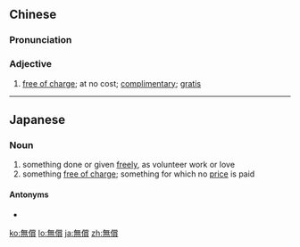 {{also|无偿}}
==Chinese==
{{zh-forms|s=无偿}}

===Pronunciation===
{{zh-pron
|m=wúcháng
|c=mou4 soeng4
|mn=qz,xm:bû-sióng/zz:bû-siáng
|cat=a
}}

===Adjective===
{{zh-adj}}

# [[free of charge]]; at no cost; [[complimentary]]; [[gratis]]

{{zh-cat|Advanced}}

----

==Japanese==
{{ja-kanjitab|む|しょう|yomi=on}}

===Noun===
{{ja-noun|むしょう|hhira=むしやう}}

# something done or given [[free]]ly, as volunteer work or love
# something [[free of charge]]; something for which no [[price]] is paid

====Antonyms====
* {{ja-r|有償|ゆうしょう}}

[[ko:無償]]
[[lo:無償]]
[[ja:無償]]
[[zh:無償]]